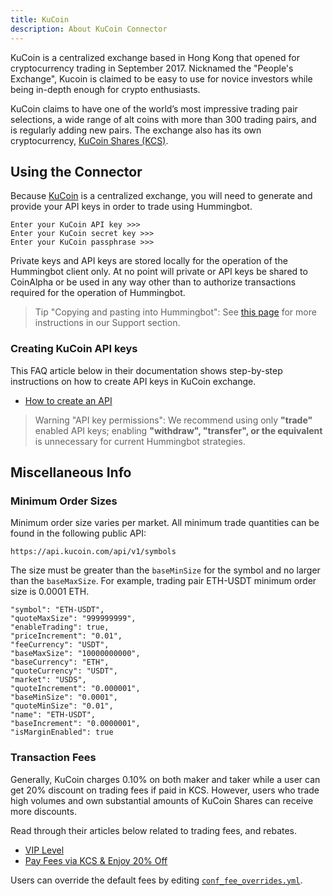 ```yaml
---
title: KuCoin
description: About KuCoin Connector
---
```


KuCoin is a centralized exchange based in Hong Kong that opened for cryptocurrency trading in September 2017. Nicknamed the "People's Exchange"​, Kucoin is claimed to be easy to use for novice investors while being in-depth enough for crypto enthusiasts.

KuCoin claims to have one of the world’s most impressive trading pair selections, a wide range of alt coins with more than 300 trading pairs, and is regularly adding new pairs. The exchange also has its own cryptocurrency, [KuCoin Shares (KCS)](https://coinmarketcap.com/currencies/kucoin-shares/).

## Using the Connector

Because [KuCoin](https://www.kucoin.com/) is a centralized exchange, you will need to generate and provide your API keys in order to trade using Hummingbot.

```
Enter your KuCoin API key >>>
Enter your KuCoin secret key >>>
Enter your KuCoin passphrase >>>
```

Private keys and API keys are stored locally for the operation of the Hummingbot client only. At no point will private or API keys be shared to CoinAlpha or be used in any way other than to authorize transactions required for the operation of Hummingbot.

> Tip "Copying and pasting into Hummingbot": See [this page](/faq/troubleshooting/#paste-items-from-clipboard-in-putty) for more instructions in our Support section.


### Creating KuCoin API keys

This FAQ article below in their documentation shows step-by-step instructions on how to create API keys in KuCoin exchange.

* [How to create an API](https://kucoin.zendesk.com/hc/en-us/articles/360015102174-How-to-Create-an-API)

> Warning "API key permissions": We recommend using only **"trade"** enabled API keys; enabling **"withdraw", "transfer", or the equivalent** is unnecessary for current Hummingbot strategies.


## Miscellaneous Info

### Minimum Order Sizes

Minimum order size varies per market. All minimum trade quantities can be found in the following public API:

```
https://api.kucoin.com/api/v1/symbols
```

The size must be greater than the `baseMinSize` for the symbol and no larger than the `baseMaxSize`. For example, trading pair ETH-USDT minimum order size is 0.0001 ETH.

```
"symbol": "ETH-USDT",
"quoteMaxSize": "999999999",
"enableTrading": true,
"priceIncrement": "0.01",
"feeCurrency": "USDT",
"baseMaxSize": "10000000000",
"baseCurrency": "ETH",
"quoteCurrency": "USDT",
"market": "USDS",
"quoteIncrement": "0.000001",
"baseMinSize": "0.0001",
"quoteMinSize": "0.01",
"name": "ETH-USDT",
"baseIncrement": "0.0000001",
"isMarginEnabled": true
```

### Transaction Fees

Generally, KuCoin charges 0.10% on both maker and taker while a user can get 20% discount on trading fees if paid in KCS. However, users who trade high volumes and own substantial amounts of KuCoin Shares can receive more discounts.

Read through their articles below related to trading fees, and rebates.

* [VIP Level](https://www.kucoin.com/vip/level)
* [Pay Fees via KCS & Enjoy 20% Off](https://kucoin.zendesk.com/hc/en-us/articles/360037007974-Pay-Fees-via-KCS-Enjoy-20-Off)

Users can override the default fees by editing [`conf_fee_overrides.yml`](/advanced/fee-overrides/).
